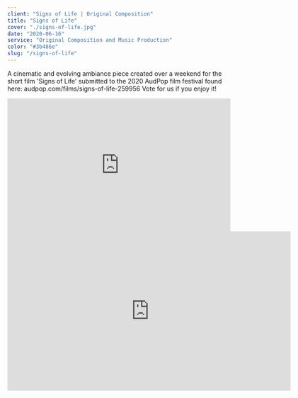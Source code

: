 ```yaml
---
client: "Signs of Life | Original Composition"
title: "Signs of Life"
cover: "./signs-of-life.jpg"
date: "2020-06-16"
service: "Original Composition and Music Production"
color: "#3b486e"
slug: "/signs-of-life"
---
```


A cinematic and evolving ambiance piece created over a weekend for the short film 'Signs of Life' submitted to the 2020 AudPop film festival found here: audpop.com/films/signs-of-life-259956
Vote for us if you enjoy it!

<iframe width="100%" height="300" scrolling="no" frameborder="no" allow="autoplay" src="https://w.soundcloud.com/player/?url=https%3A//api.soundcloud.com/tracks/828802975&color=%23ff5500&auto_play=true&hide_related=false&show_comments=true&show_user=true&show_reposts=false&show_teaser=true&visual=true"></iframe>

<iframe src="https://player.vimeo.com/video/429784356?h=e4a49f2899" width="640" height="360" frameborder="0" allow="autoplay; fullscreen; picture-in-picture" allowfullscreen></iframe>